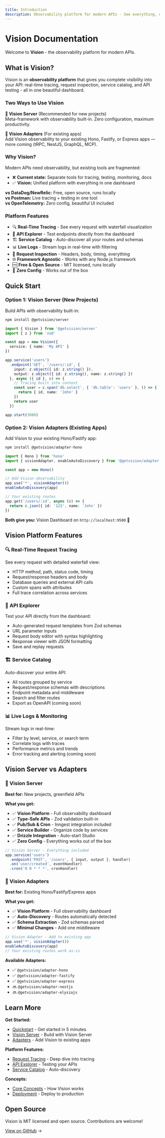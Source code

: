 ```yaml
---
title: Introduction
description: Observability platform for modern APIs - See everything, debug anything
---
```


# Vision Documentation

Welcome to **Vision** - the observability platform for modern APIs.

## What is Vision?

Vision is an **observability platform** that gives you complete visibility into your API: real-time tracing, request inspection, service catalog, and API testing - all in one beautiful dashboard.

### Two Ways to Use Vision

**🚀 Vision Server** (Recommended for new projects)  
Meta-framework with observability built-in. Zero configuration, maximum productivity.

**🔌 Vision Adapters** (For existing apps)  
Add Vision observability to your existing Hono, Fastify, or Express apps — more coming (tRPC, NestJS, GraphQL, MCP).

### Why Vision?

Modern APIs need observability, but existing tools are fragmented:
- ❌ **Current state:** Separate tools for tracing, testing, monitoring, docs
- ✅ **Vision:** Unified platform with everything in one dashboard

**vs DataDog/NewRelic:** Free, open source, runs locally  
**vs Postman:** Live tracing + testing in one tool  
**vs OpenTelemetry:** Zero config, beautiful UI included

### Platform Features

- 🔍 **Real-Time Tracing** - See every request with waterfall visualization
- 🧪 **API Explorer** - Test endpoints directly from the dashboard
- 🏗️ **Service Catalog** - Auto-discover all your routes and schemas
- 📊 **Live Logs** - Stream logs in real-time with filtering
- 🎯 **Request Inspection** - Headers, body, timing, everything
- 🌐 **Framework Agnostic** - Works with any Node.js framework
- 🆓 **Free & Open Source** - MIT licensed, runs locally
- 🚀 **Zero Config** - Works out of the box

## Quick Start

### Option 1: Vision Server (New Projects)

Build APIs with observability built-in:

```bash
npm install @getvision/server
```

```typescript
import { Vision } from '@getvision/server'
import { z } from 'zod'

const app = new Vision({
  service: { name: 'My API' }
})

app.service('users')
  .endpoint('GET', '/users/:id', {
    input: z.object({ id: z.string() }),
    output: z.object({ id: z.string(), name: z.string() })
  }, async ({ id }, c) => {
    // Tracing built into context
    const user = c.span('db.select', { 'db.table': 'users' }, () => {
      return { id, name: 'John' }
    })
    return user
  })

app.start(3000)
```

### Option 2: Vision Adapters (Existing Apps)

Add Vision to your existing Hono/Fastify app:

```bash
npm install @getvision/adapter-hono
```

```typescript
import { Hono } from 'hono'
import { visionAdapter, enableAutoDiscovery } from '@getvision/adapter-hono'

const app = new Hono()

// Add Vision observability
app.use('*', visionAdapter())
enableAutoDiscovery(app)

// Your existing routes
app.get('/users/:id', async (c) => {
  return c.json({ id: '123', name: 'John' })
})
```

**Both give you:** Vision Dashboard on `http://localhost:9500` 🎉

## Vision Platform Features

### 🔍 Real-Time Request Tracing

See every request with detailed waterfall view:
- HTTP method, path, status code, timing
- Request/response headers and body
- Database queries and external API calls
- Custom spans with attributes
- Full trace correlation across services

### 🧪 API Explorer

Test your API directly from the dashboard:
- Auto-generated request templates from Zod schemas
- URL parameter inputs
- Request body editor with syntax highlighting
- Response viewer with JSON formatting
- Save and replay requests

### 🏗️ Service Catalog

Auto-discover your entire API:
- All routes grouped by service
- Request/response schemas with descriptions
- Endpoint metadata and middleware
- Search and filter routes
- Export as OpenAPI (coming soon)

### 📊 Live Logs & Monitoring

Stream logs in real-time:
- Filter by level, service, or search term
- Correlate logs with traces
- Performance metrics and trends
- Error tracking and alerting (coming soon)

## Vision Server vs Adapters

### 🚀 Vision Server
**Best for:** New projects, greenfield APIs

**What you get:**
- ✅ **Vision Platform** - Full observability dashboard
- ✅ **Type-Safe APIs** - Zod validation built-in
- ✅ **Pub/Sub & Cron** - Inngest integration included
- ✅ **Service Builder** - Organize code by services
- ✅ **Drizzle Integration** - Auto-start Studio
- ✅ **Zero Config** - Everything works out of the box

```typescript
// Vision Server - Everything included
app.service('users')
  .endpoint('POST', '/users', { input, output }, handler)
  .on('user/created', eventHandler)
  .cron('0 0 * * *', cronHandler)
```

### 🔌 Vision Adapters
**Best for:** Existing Hono/Fastify/Express apps

**What you get:**
- ✅ **Vision Platform** - Full observability dashboard
- ✅ **Auto-Discovery** - Routes automatically detected
- ✅ **Schema Extraction** - Zod schemas parsed
- ✅ **Minimal Changes** - Add one middleware

```typescript
// Vision Adapter - Add to existing app
app.use('*', visionAdapter())
enableAutoDiscovery(app)
// Your existing routes work as-is
```

**Available Adapters:**
- ✅ `@getvision/adapter-hono`
- ✅ `@getvision/adapter-fastify`
- ✅ `@getvision/adapter-express`
- 🔜 `@getvision/adapter-nestjs`
- 🔜 `@getvision/adapter-elysiajs`

## Learn More

**Get Started:**
- [Quickstart](/docs/quickstart) - Get started in 5 minutes
- [Vision Server](/docs/server) - Build with Vision Server
- [Adapters](/docs/adapters) - Add Vision to existing apps

**Platform Features:**
- [Request Tracing](/docs/features/tracing) - Deep dive into tracing
- [API Explorer](/docs/features/api-explorer) - Testing your APIs
- [Service Catalog](/docs/features/services) - Auto-discovery

**Concepts:**
- [Core Concepts](/docs/concepts) - How Vision works
- [Deployment](/docs/deployment) - Deploy to production

## Open Source

Vision is MIT licensed and open source. Contributions are welcome!

[View on GitHub](https://github.com/ephor/vision) →
